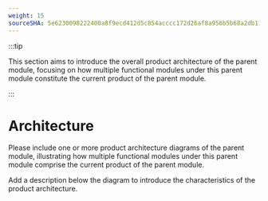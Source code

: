 ```yaml
---
weight: 15
sourceSHA: 5e6230098222400a8f9ecd412d5c854acccc172d26af8a956b5b68a2db11fbb1
---
```


:::tip

This section aims to introduce the overall product architecture of the parent module, focusing on how multiple functional modules under this parent module constitute the current product of the parent module.

:::

# Architecture

Please include one or more product architecture diagrams of the parent module, illustrating how multiple functional modules under this parent module comprise the current product of the parent module.

Add a description below the diagram to introduce the characteristics of the product architecture.
